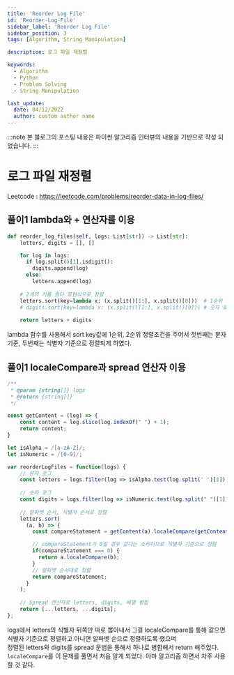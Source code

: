 ```yaml
---
title: 'Reorder Log File'
id: 'Reorder-Log-File'
sidebar_label: 'Reorder Log File'
sidebar_position: 3
tags: [Algorithm, String Manipulation]

description: 로그 파일 재정렬

keywords:
  - Algorithm
  - Python
  - Problem Solving
  - String Manipulation

last_update:
  date: 04/12/2022
  author: custom author name
---
```



:::note
본 블로그의 포스팅 내용은 파이썬 알고리즘 인터뷰의 내용을 기반으로 작성 되었습니다.
:::

# 로그 파일 재정렬

Leetcode : https://leetcode.com/problems/reorder-data-in-log-files/

<Tabs>
<TabItem value="py" label="Python">

## 풀이1 lambda와 + 연산자를 이용

```py title="reorder_log_files.py" showLineNumbers
def reorder_log_files(self, logs: List[str]) -> List[str]:
	letters, digits = [], []

	for log in logs:
	  if log.split()[1].isdigit():
		digits.append(log)
	  else:
		letters.append(log)
		
	# 2개의 키를 람다 표현식으로 정렬
	letters.sort(key=lambda x: (x.split()[1:], x.split()[0]))  # 1순위 식별자 x.split()[1:] / 2순위 식별자 x.split()[0]
	# digits.sort(key=lambda x: (x.split()[1:], x.split()[0])) # 숫자 로그는 입력 순서대로이기 때문에 주석처리
	
	return letters + digits
```

lambda 함수를 사용해서 sort key값에 1순위, 2순위 정렬조건을 주어서 첫번째는 문자 기준, 두번째는 식별자 기준으로 정렬되게 하였다.

</TabItem>

<TabItem value="js" label="JavaScript">

## 풀이1 localeCompare과 spread 연산자 이용

```js title="reorderLogFiles.js" showLineNumbers
/**
 * @param {string[]} logs
 * @return {string[]}
 */

const getContent = (log) => {
    const content = log.slice(log.indexOf(" ") + 1);
    return content;
}

let isAlpha = /[a-zA-Z]/;
let isNumeric = /[0-9]/;

var reorderLogFiles = function(logs) {
    // 문자 로그
    const letters = logs.filter(log => isAlpha.test(log.split(' ')[1]));
	
	// 숫자 로그
    const digits = logs.filter(log => isNumeric.test(log.split(" ")[1]));
	
    // 알파벳 순서, 식별자 순서로 정렬
    letters.sort(
      (a, b) => {
        const compareStatement = getContent(a).localeCompare(getContent(b));

        // compareStatement가 0일 경우 같다는 소리이므로 식별자 기준으로 정렬
        if(compareStatement === 0) {
          return a.localeCompare(b);
        }
        // 알파벳 순서대로 정렬
        return compareStatement;
      }
    );
    
    // Spread 연산자로 letters, digits, 배열 병합
	return [...letters, ...digits];
};
```

logs에서 letters의 식별자 뒤쪽만 따로 뽑아내서 그걸 localeCompare를 통해 같으면<br/>
식별자 기준으로 정렬하고 아니면 알파벳 순으로 정렬하도록 했으며<br/>
정렬된 letters와 digits를 spread 문법을 통해서 하나로 병합해서 return 해주었다.<br/>
`localeCompare`를 이 문제를 풀면서 처음 알게 되었다. 아마 알고리즘 하면서 자주 사용할 것 같다.<br/>

</TabItem>
</Tabs>


<!--
## 성능

| 풀이 | 방식 | 실행 시간 |
|:----------|:----------:|:----------:|
| 1 | 람다와 + 연산자 사용 | 48ms |
-->